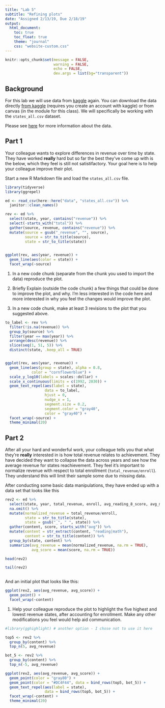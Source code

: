 ```yaml
---
title: "Lab 5"
subtitle: "Refining plots"
date: "Assigned 2/13/19, Due 2/18/19"
output:
  html_document: 
    toc: true
    toc_float: true
    theme: "journal"
    css: "website-custom.css"
---
```


```r
knitr::opts_chunk$set(message = FALSE,
                      warning = FALSE,
                      echo = FALSE,
                      dev.args = list(bg="transparent"))

```

## Background
For this lab we will use data from [kaggle](https://www.kaggle.com) again. You can download the data directly [from kaggle](https://www.kaggle.com/noriuk/us-education-datasets-unification-project) (requires you create an account with kaggle) or from canvas (in the module for this class). We will specifically be working with the `states_all.csv` dataset.

Please see [here](https://www.kaggle.com/noriuk/us-education-datasets-unification-project) for more information about the data.

## Part 1
Your colleague wants to explore differences in revenue over time by state. They have worked **really** hard but so far the best they've come up with is the below, which they feel is still not satistifactory. Your goal here is to help your colleague improve their plot.

Start a new R Markdown file and load the `states_all.csv` file. 

```r
library(tidyverse)
library(ggrepel)

ed <- read_csv(here::here("data", "states_all.csv")) %>% 
  janitor::clean_names()

rev <- ed %>% 
  select(state, year, contains("revenue")) %>% 
  select(-starts_with("total")) %>% 
  gather(source, revenue, contains("revenue")) %>% 
  mutate(source = gsub("_revenue", "", source),
         source = str_to_title(source),
         state = str_to_title(state))
  

ggplot(rev, aes(year, revenue)) +
  geom_line(aes(color = state)) +
  facet_wrap(~source)
```

1. In a new code chunk (separate from the chunk you used to import the data) reproduce the plot.

2. Briefly Explain (outside the code chunk) a few things that could be done to improve the plot, and why. I'm less interested in the code here and more interested in why you feel the changes would improve the plot.

3. In a new code chunk, make at least 3 revisions to the plot that you suggested above.

```r
to_label <- rev %>% 
  filter(!is.na(revenue)) %>% 
  group_by(source) %>% 
  filter(year == max(year)) %>% 
  arrange(desc(revenue)) %>% 
  slice(seq(1, 51, 5)) %>% 
  distinct(state, .keep_all = TRUE)


ggplot(rev, aes(year, revenue)) +
  geom_line(aes(group = state), alpha = 0.8,
            color = "cornflowerblue") +
  scale_y_log10(labels = scales::dollar) +
  scale_x_continuous(limits = c(1992, 2030)) +
  geom_text_repel(aes(label = state), 
                  data = to_label,
                  hjust = 0,
                  nudge_x = 1,
                  segment.size = 0.2,
                  segment.color = "gray40",
                  color = "gray40") +
  facet_wrap(~source) +
  theme_minimal(20)
```

## Part 2
After all your hard and wonderful work, your colleague tells you that what they're **really** interested in is how total revenue relates to achievement. They have decided they want to collapse the data across years and see how the average revenue for states reachievement. They feel it's important to normalize revenue with respect to total enrollment (`total_revenue/enroll`). They understand this will limit their sample some due to missing data.

After conducting some basic data manipulations, they have ended up with a data set that looks like this

```r
rev2 <- ed %>% 
  select(state, year, total_revenue, enroll, avg_reading_8_score, avg_math_8_score) %>% 
  na.omit() %>% 
  mutate(normalized_revenue = total_revenue/enroll,
         state = str_to_title(state), 
         state = gsub("_", " ", state)) %>% 
  gather(content, score, starts_with("avg")) %>% 
  mutate(content = str_extract(content, "reading|math"),
         content = str_to_title(content)) %>% 
  group_by(state, content) %>% 
  summarize(avg_revenue = mean(normalized_revenue, na.rm = TRUE),
            avg_score = mean(score, na.rm = TRUE))

head(rev2)

tail(rev2)
  
```

And an initial plot that looks like this:

```r
ggplot(rev2, aes(avg_revenue, avg_score)) +
  geom_point() +
  facet_wrap(~content)
```


1. Help your colleague reproduce the plot to highlight the five highest and lowest revenue states, after accounting for enrollment. Make any other modifications you feel would help aid communication.

```r
#library(gghighlight) # another option - I chose not to use it here

top5 <- rev2 %>% 
  group_by(content) %>% 
  top_n(5, avg_revenue)

bot_5 <- rev2 %>% 
  group_by(content) %>% 
  top_n(-5, avg_revenue)

ggplot(rev2, aes(avg_revenue, avg_score)) +
  geom_point(color = "gray80") +
  geom_point(color = "#DC4F44", data = bind_rows(top5, bot_5)) +
  geom_text_repel(aes(label = state),
                  data = bind_rows(top5, bot_5)) +
  facet_wrap(~content) +
  theme_minimal(20)
```



